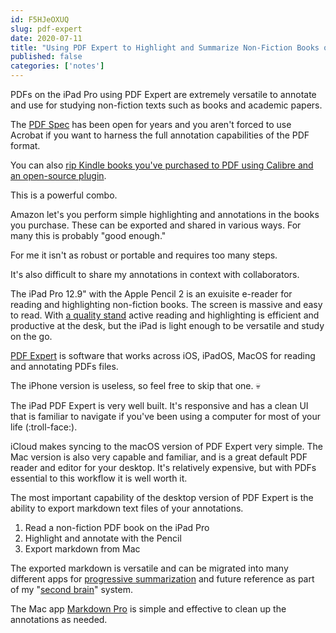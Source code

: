 ```yaml
---
id: F5HJeOXUQ
slug: pdf-expert
date: 2020-07-11
title: "Using PDF Expert to Highlight and Summarize Non-Fiction Books on the iPad Pro and Mac"
published: false
categories: ['notes']
---
```


PDFs on the iPad Pro using PDF Expert are extremely versatile to annotate and use for studying non-fiction texts such as books and academic papers.

The [PDF Spec](https://www.adobe.com/content/dam/acom/en/devnet/pdf/pdfs/PDF32000_2008.pdf) has been open for years and you aren't forced to use Acrobat if you want to harness the full annotation capabilities of the PDF format.

You can also [rip Kindle books you've purchased to PDF using Calibre and an open-source plugin](/calibre-kindle-to-pdf). 

This is a powerful combo.

Amazon let's you perform simple highlighting and annotations in the books you purchase. These can be exported and shared in various ways. For many this is probably "good enough."

For me it isn't as robust or portable and requires too many steps.

It's also difficult to share my annotations in context with collaborators.

The iPad Pro 12.9" with the Apple Pencil 2 is an exuisite e-reader for reading and highlighting non-fiction books. The screen is massive and easy to read. With [a quality stand](https://www.yohann.com/product/ipad-stand/) active reading and highlighting is efficient and productive at the desk, but the iPad is light enough to be versatile and study on the go.

[PDF Expert](https://pdfexpert.com/) is software that works across iOS, iPadOS, MacOS for reading and annotating PDFs files.

The iPhone version is useless, so feel free to skip that one. 💀

The iPad PDF Expert is very well built. It's responsive and has a clean UI that is familiar to navigate if you've been using a computer for most of your life (:troll-face:).

iCloud makes syncing to the macOS version of PDF Expert very simple. The Mac version is also very capable and familiar, and is a great default PDF reader and editor for your desktop. It's relatively expensive, but with PDFs essential to this workflow it is well worth it.

The most important capability of the desktop version of PDF Expert is the ability to export markdown text files of your annotations.

1. Read a non-fiction PDF book on the iPad Pro
1. Highlight and annotate with the Pencil
1. Export markdown from Mac

The exported markdown is versatile and can be migrated into many different apps for [progressive summarization](/progressive-summarization) and future reference as part of my "[second brain](/basb)" system. 

The Mac app [Markdown Pro](http://www.markdownpro.com/) is simple and effective to clean up the annotations as needed.